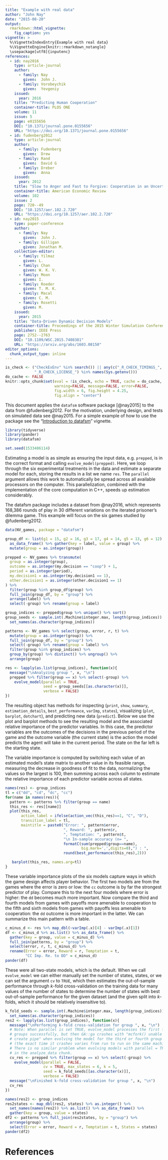 ```yaml
---
title: "Example with real data"
author: "John Nay"
date: "2015-08-20"
output:
  rmarkdown::html_vignette:
    fig_caption: yes
vignette: >
  %\VignetteIndexEntry{Example with real data}
  %\VignetteEngine{knitr::rmarkdown_notangle}
  \usepackage[utf8]{inputenc}
references:
  - id: nay2016
    type: article-journal
    author:
      - family: Nay
        given:  John J. 
      - family: Vorobeychik
        given:  Yevgeniy
    issued: 
      year: 2016
    title: "Predicting Human Cooperation" 
    container-title: PLOS ONE 
    volume: 11
    issue: 5
    page: e0155656 
    DOI: "10.1371/journal.pone.0155656"
    URL: "https://doi.org/10.1371/journal.pone.0155656"
  - id: fudenberg2012
    type: article-journal
    author:
      - family: Fudenberg
        given:  Drew 
      - family: Rand
        given:  David G 
      - family: Dreber
        given:  Anna
    issued: 
      year: 2012
    title: "Slow to Anger and Fast to Forgive: Cooperation in an Uncertain World" 
    container-title: American Economic Review 
    volume: 102 
    issue: 2
    page: 720--49 
    DOI: "10.1257/aer.102.2.720"
    URL: "https://doi.org/10.1257/aer.102.2.720"
  - id: nay2015
    type: paper-conference
    author:
      - family: Nay
        given:  John J.
      - family: Gilligan
        given: Jonathan M.
    collection-editor:
      - family: Yilmaz
        given: L.
      - family: Chan
        given: W. K. V.
      - family: Moon
        given: I.
      - family: Roeder
        given: T. M. K.
      - family: Macal
        given: C. M.
      - family: Rosetti
        given: M.
    issued:
      year: 2015
    title: "Data-Driven Dynamic Decision Models"
    container-title: Proceedings of the 2015 Winter Simulation Conference
    publisher: IEEE Press
    page: 2752--2763
    DOI: "10.1109/WSC.2015.7408381"
    URL: "https://arxiv.org/abs/1603.08150"
editor_options: 
  chunk_output_type: inline
---
```


```r
is_check <- ("CheckExEnv" %in% search()) || any(c("_R_CHECK_TIMINGS_",
             "_R_CHECK_LICENSE_") %in% names(Sys.getenv()))
do_cache <- FALSE
knitr::opts_chunk$set(eval = !is_check, echo = TRUE, cache = do_cache, 
                      warning=FALSE, message=FALSE, error=FALSE,
                      fig.width = 6, fig.height = 4.25,
                      fig.align = "center")

```
This document applies the `datafsm` software package [@nay2015] to the data from @fudenberg2012. 
For the motivation, underlying design, and tests on simulated data see @nay2015. 
For a simple example of how to use the package see the "[Introduction to datafsm](datafsm_introduction.html)" vignette.
```r
library(tidyverse)
library(pander)
library(datafsm)

set.seed(1533406114)
```
Estimating a model is as simple as ensuring the input data, e.g. `prepped`, is 
in the correct format and calling `evolve_model(prepped)`. Here, we loop 
through the six experimental treatments in the data and estimate a separate 
model for each, storing the results in a list we name `res`. The `parallel` 
argument allows this work to automatically be spread across all available 
processors on the computer. This parallelization, combined with the 
implementation of the core computation in C++, speeds up estimation 
considerably.

The datafsm package includes a dataset from @nay2016,
which represents 168,386 rounds of play in 30 different variations on the 
iterated prisoner's dilemma game.
This example will focus on the six games studied by 
@fudenberg2012.
```r
data(NV_games, package = "datafsm")

group_df <- list(g1 = 15, g2 = 16, g3 = 17, g4 = 14, g5 = 13, g6 = 12) %>%
  as_data_frame() %>% gather(key = label, value = group) %>%
  mutate(group = as.integer(group))

prepped <- NV_games %>% transmute(
  group = as.integer(group),
  outcome = as.integer(my.decision == "coop") + 1,
  period = as.integer(period),
  my.decision1 = as.integer(my.decision1 == 1),
  other.decision1 = as.integer(other.decision1 == 1)
) %>%
  filter(group %in% group_df$group) %>%
  full_join(group_df, by = "group") %>%
  arrange(label) %>%
  select(-group) %>% rename(group = label)

group_indices <- prepped$group %>% unique() %>% sort()
group_seeds <- sample.int(.Machine$integer.max, length(group_indices)) %>%
  set_names(as.character(group_indices))

patterns <- NV_games %>% select(group, error, r, t) %>%
  mutate(group = as.integer(group)) %>%
  full_join(group_df, by = "group") %>%
  select(-group) %>% rename(group = label) %>%
  filter(group %in% group_indices) %>%
  group_by(group) %>% distinct() %>% ungroup() %>%
  arrange(group)

```
```r
res <- lapply(as.list(group_indices), function(x){ 
  message("\nAnalyzing group ", x, "\n")
  prepped %>% filter(group == x) %>% select(-group) %>%
    evolve_model(parallel = TRUE, 
                 seed = group_seeds[[as.character(x)]],
                 verbose = FALSE)
})
```
The resulting object has methods for inspecting (`print`, `show`, `summary`, 
`estimation_details`, `best_performance`, `varImp`, `states`), 
visualizing (`plot`, `barplot`, `dotchart`), and 
predicting new data (`predict`). 
Below we use the plot and barplot methods to see the resulting model and the 
associated relative importance of the predictor variables. In this case, the 
predictor variables are the outcomes of the decisions in the previous period of 
the game and the outcome variable (the current state) is the action the model 
predicts the agent will take in the current period. The state on the far left 
is the starting state.

The variable importance is computed by switching each value of an estimated 
model's state matrix to another value in its feasible range, measuring the 
decrease in goodness of fit to the data, normalizing the values so the largest 
is 100, then summing across each column to estimate the relative importance of 
each predictor variable across all states.

```r
names(res) <- group_indices
tl = c("dd", "cd", "dc", "cc")
for(name in names(res)){
  pattern <- patterns %>% filter(group == name)
  this_res <- res[[name]]
  plot(this_res, 
       action_label = ifelse(action_vec(this_res)==1, "C", "D"), 
       transition_label = tl,
       maintitle = paste0("Error: ", pattern$error, 
                          ", Reward: ", pattern$r,
                          ", Temptation: ", pattern$t,
                          "\n In-sample accuracy (n= ", 
                          formatC(sum(prepped$group==name),
                                  big.mark=',',digits=0),") : ",
                          round(best_performance(this_res),2)))

   barplot(this_res, names.arg=tl)
}
```
These variable importance plots of the six models capture ways in which the 
game design affects player behavior. The first two models are from the games 
where the error is zero or low: the `cc` outcome is by far the strongest 
predictor of play. Compare this to the next four models where error is higher: 
the `dd` becomes much more important. Now compare the third and fourth models 
from games with payoffs more amenable to cooperation to the fifth and sixth 
models from games with payoffs less amenable to cooperation: the `dd` outcome 
is more important in the latter. We can summarize this main pattern with a 
table.

```r
c_minus_d <- res %>% map_dbl(~varImp(.x)[4] - varImp(.x)[1])
df <- c_minus_d %>% as.list() %>% as_data_frame() %>% 
  gather(key = group, value = c_minus_d) %>% 
  full_join(patterns, by = "group") %>% 
  select(error, r, t, c_minus_d) %>%
  rename(Error = error, Reward = r, Temptation = t,
         "CC Imp. Re. to DD" = c_minus_d)
pander(df)
```

These were all two-state models, which is the default. When we call 
`evolve_model` we can either manually set the number of states, states, or we 
can set the argument `cv` to `TRUE`, which then estimates the out-of-sample 
performance through _k_-fold cross-validation on the training data for many 
values of the number of states to determine the number of states with best 
out-of-sample performance for the given dataset (and the given split into 
_k_-folds, which it should be relatively insensitive to).

```r
k_fold_seeds <- sample.int(.Machine$integer.max, length(group_indices)) %>%
  set_names(as.character(group_indices))
res2 <- lapply(as.list(group_indices), function(x){ 
  message("\nPerforming k-fold cross-validation for group ", x, "\n")
  # Note: When parallel is set TRUE, evolve_model processes the first few 
  # groups successfully, but then GA::ga crashes with "mcfork() unable to 
  # create pipe" when evolving the model for the third or fourth group 
  # (the exact time it crashes varies from run to run on the same machine).
  # There is no similar problem when evolving models with parallel = TRUE 
  # in the analyze_data chunk.
  cv_res <- prepped %>% filter(group == x) %>% select(-group) %>%
    evolve_model(parallel = FALSE, 
                 cv = TRUE, max_states = 6, k = 5, 
                 seed = k_fold_seeds[[as.character(x)]],
                 verbose = FALSE)
  message("\nFinished k-fold cross-validation for group ", x, "\n")
  cv_res
})
```
```r
names(res2) <- group_indices
res2states <- map_dbl(res2, states) %>% as.integer() %>%
  set_names(names(res2)) %>% as.list() %>% as_data_frame() %>%
  gather(key = group, value = states)
df2 <- patterns %>% full_join(res2states, by = "group") %>% 
  arrange(group) %>% 
  select(Error = error, Reward = r, Temptation = t, States = states)
pander(df2)
```

# References
